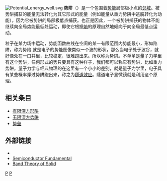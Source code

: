 {{noteTA|G1=Physics|T=zh-hans:势阱;zh-hant:位能井;|1=zh-hans:势阱;zh-hant:位能井;}}
{{expert-subject|time=2011-09-25T11:09:59+00:00}}
[[File:Potential_energy_well.svg|thumb]]
'''势阱'''（{{lang-en|'''Potential well'''}}）是一个包围着[[势能|势能]]局部极小点的[[邻域|邻域]]。被势阱捕获的能量无法转化为其它形式的能量（例如能量从重力势阱中逃脱转化为动能），因为它被势阱的局部极低点捕获。也正是因此，一个被势阱捕获的物体不能继续向全局势能最低处运动，即使它根据[[熵|熵]]的原理自然地倾向于向全局最低点运动。

粒子在某力场中运动，势能函数曲线在空间的某一有限范围内势能最小，形如陷阱，称为势陷
就是电子的势能图像类似一个波的形状，那么当电子处于波谷，就好像处在一口井里，比较稳定，很难跑出来。所以称为势阱。不单单是量子力学里有这个势阱，任何形式的势只要具有这种样子，我们都可以称它有势阱，比如重力势阱。量子力学与经典物理的在这里有一个小小的差别，就是量子力学里，电子具有某些概率穿过势阱跑出来，称之为[[隧道效应|隧道效应]]。隧道电子显微镜就是利用这个原理。

== 相关条目 ==
* [[有限深方形阱|有限深方形阱]]
* [[无限深方势阱|无限深方势阱]]
* [[势垒|势垒]]

== 外部链接 ==
* {{cite journal |author=Buhro WE, Colvin VL |title=Semiconductor nanocrystals: Shape matters |journal=Nat Mater |volume=2 |issue=3 |pages=138–9 |year=2003  |pmid=12612665 |doi=10.1038/nmat844 |url= |bibcode = 2003NatMa...2..138B }}
* [http://ece-www.colorado.edu/~bart/book/book/chapter2/ch2_3.htm Semiconductor Fundamental]
* [http://hyperphysics.phy-astr.gsu.edu/hbase/solids/band.html#c1 Band Theory of Solid]{{Wayback|url=http://hyperphysics.phy-astr.gsu.edu/hbase/solids/band.html#c1 |date=20190121051241 }}

{{Physics-stub}}

[[Category:量子力学|P]]
[[Category:经典力学|P]]